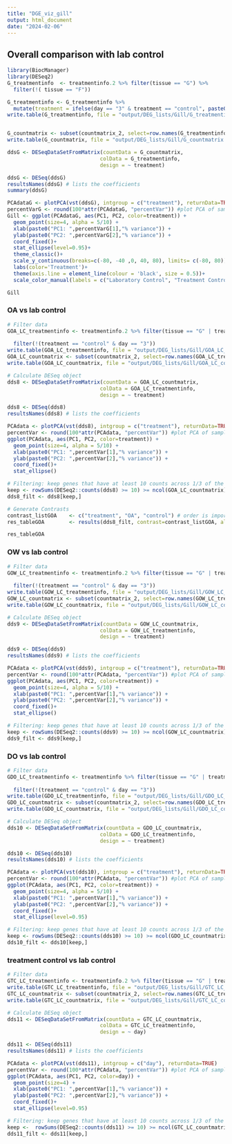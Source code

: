 ```yaml
---
title: "DGE_viz_gill"
output: html_document
date: "2024-02-06"
---
```


## Overall comparison with lab control
```r
library(BiocManager)
library(DESeq2)
G_treatmentinfo  <- treatmentinfo.2 %>% filter(tissue == "G") %>%
  filter(!( tissue == "F"))

G_treatmentinfo <- G_treatmentinfo %>%
  mutate(treatment = ifelse(day == "3" & treatment == "control", paste0(treatment, "_3"), treatment))
write.table(G_treatmentinfo, file = "output/DEG_lists/Gill/G_treatmentinfo.csv", row.names = FALSE)


G_countmatrix <- subset(countmatrix_2, select=row.names(G_treatmentinfo))
write.table(G_countmatrix, file = "output/DEG_lists/Gill/G_countmatrix.csv", row.names = FALSE)

ddsG <- DESeqDataSetFromMatrix(countData = G_countmatrix,
                              colData = G_treatmentinfo,
                              design = ~ treatment)

ddsG <- DESeq(ddsG)
resultsNames(ddsG) # lists the coefficients
summary(ddsG)

PCAdataG <- plotPCA(vst(ddsG), intgroup = c("treatment"), returnData=TRUE)
percentVarG <- round(100*attr(PCAdataG, "percentVar")) #plot PCA of samples with all data
Gill <- ggplot(PCAdataG, aes(PC1, PC2, color=treatment)) + 
  geom_point(size=4, alpha = 5/10) +
  xlab(paste0("PC1: ",percentVarG[1],"% variance")) +
  ylab(paste0("PC2: ",percentVarG[2],"% variance")) + 
  coord_fixed()+
  stat_ellipse(level=0.95)+
  theme_classic()+
  scale_y_continuous(breaks=c(-80, -40 ,0, 40, 80), limits= c(-80, 80))+
  labs(color='Treatment')+ 
  theme(axis.line = element_line(colour = 'black', size = 0.5))+
  scale_color_manual(labels = c("Laboratory Control", "Treatment Control", "Hypoxia", "Ocean Acidification", "Ocean Warming"), values = c("blue", "lightblue", "purple","green", "red"))

Gill
```

### OA vs lab control
```r

# Filter data
GOA_LC_treatmentinfo <- treatmentinfo.2 %>% filter(tissue == "G" | treatment == "control" | treatment == "OA") %>% filter(!(tissue == "F" | treatment == "OW" | treatment == "DO"))
                                                                                     GOA_LC_treatmentinfo <- GOA_LC_treatmentinfo %>%
  filter(!(treatment == "control" & day == "3")) 
write.table(GOA_LC_treatmentinfo, file = "output/DEG_lists/Gill/GOA_LC_treatmentinfo.csv", row.names = FALSE)                                                                                                      
GOA_LC_countmatrix <- subset(countmatrix_2, select=row.names(GOA_LC_treatmentinfo))
write.table(GOA_LC_countmatrix, file = "output/DEG_lists/Gill/GOA_LC_countmatrix.csv", row.names = FALSE)         

# Calculate DESeq object
dds8 <- DESeqDataSetFromMatrix(countData = GOA_LC_countmatrix,
                              colData = GOA_LC_treatmentinfo,
                              design = ~ treatment)

dds8 <- DESeq(dds8)
resultsNames(dds8) # lists the coefficients

PCAdata <- plotPCA(vst(dds8), intgroup = c("treatment"), returnData=TRUE)
percentVar <- round(100*attr(PCAdata, "percentVar")) #plot PCA of samples with all data
ggplot(PCAdata, aes(PC1, PC2, color=treatment)) + 
  geom_point(size=4, alpha = 5/10) +
  xlab(paste0("PC1: ",percentVar[1],"% variance")) +
  ylab(paste0("PC2: ",percentVar[2],"% variance")) + 
  coord_fixed()+
  stat_ellipse()

# Filtering: keep genes that have at least 10 counts across 1/3 of the samples - https://support.bioconductor.org/p/110307/
keep <- rowSums(DESeq2::counts(dds8) >= 10) >= ncol(GOA_LC_countmatrix)/3
dds8_filt <- dds8[keep,]

# Generate Contrasts
contrast_listGOA    <- c("treatment", "OA", "control") # order is important: factor, treatment group, control
res_tableGOA        <- results(dds8_filt, contrast=contrast_listGOA, alpha = 0.05)

res_tableGOA

```

### OW vs lab control
```r

# Filter data
GOW_LC_treatmentinfo <- treatmentinfo.2 %>% filter(tissue == "G" | treatment == "control" | treatment == "OW") %>% filter(!(tissue == "F" | treatment == "OA" | treatment == "DO"))
                                                                                                    GOW_LC_treatmentinfo <- GOW_LC_treatmentinfo %>%
  filter(!(treatment == "control" & day == "3")) 
write.table(GOW_LC_treatmentinfo, file = "output/DEG_lists/Gill/GOW_LC_treatmentinfo.csv", row.names = FALSE)                                                                                                              
GOW_LC_countmatrix <- subset(countmatrix_2, select=row.names(GOW_LC_treatmentinfo))
write.table(GOW_LC_countmatrix, file = "output/DEG_lists/Gill/GOW_LC_countmatrix.csv", row.names = FALSE)           

# Calculate DESeq object
dds9 <- DESeqDataSetFromMatrix(countData = GOW_LC_countmatrix,
                              colData = GOW_LC_treatmentinfo,
                              design = ~ treatment)

dds9 <- DESeq(dds9)
resultsNames(dds9) # lists the coefficients

PCAdata <- plotPCA(vst(dds9), intgroup = c("treatment"), returnData=TRUE)
percentVar <- round(100*attr(PCAdata, "percentVar")) #plot PCA of samples with all data
ggplot(PCAdata, aes(PC1, PC2, color=treatment)) + 
  geom_point(size=4, alpha = 5/10) +
  xlab(paste0("PC1: ",percentVar[1],"% variance")) +
  ylab(paste0("PC2: ",percentVar[2],"% variance")) + 
  coord_fixed()+
  stat_ellipse()

# Filtering: keep genes that have at least 10 counts across 1/3 of the samples - https://support.bioconductor.org/p/110307/
keep <- rowSums(DESeq2::counts(dds9) >= 10) >= ncol(GOW_LC_countmatrix)/3
dds9_filt <- dds9[keep,]

```
### DO vs lab control
```r

# Filter data
GDO_LC_treatmentinfo <- treatmentinfo %>% filter(tissue == "G" | treatment == "control" | treatment == "DO") %>% filter(!(tissue == "F" | tissue == "X" | treatment == "OA" | treatment == "OW"))
                                                                                                    GDO_LC_treatmentinfo <- GDO_LC_treatmentinfo %>%
  filter(!(treatment == "control" & day == "3")) 
write.table(GDO_LC_treatmentinfo, file = "output/DEG_lists/Gill/GDO_LC_treatmentinfo.csv", row.names = FALSE)                                                                                                         
GDO_LC_countmatrix <- subset(countmatrix_2, select=row.names(GDO_LC_treatmentinfo))
write.table(GDO_LC_countmatrix, file = "output/DEG_lists/Gill/GDO_LC_countmatrix.csv", row.names = FALSE)         

# Calculate DESeq object
dds10 <- DESeqDataSetFromMatrix(countData = GDO_LC_countmatrix,
                              colData = GDO_LC_treatmentinfo,
                              design = ~ treatment)

dds10 <- DESeq(dds10)
resultsNames(dds10) # lists the coefficients

PCAdata <- plotPCA(vst(dds10), intgroup = c("treatment"), returnData=TRUE)
percentVar <- round(100*attr(PCAdata, "percentVar")) #plot PCA of samples with all data
ggplot(PCAdata, aes(PC1, PC2, color=treatment)) + 
  geom_point(size=4, alpha = 5/10) +
  xlab(paste0("PC1: ",percentVar[1],"% variance")) +
  ylab(paste0("PC2: ",percentVar[2],"% variance")) + 
  coord_fixed()+
  stat_ellipse(level=0.95)

# Filtering: keep genes that have at least 10 counts across 1/3 of the samples - https://support.bioconductor.org/p/110307/
keep <- rowSums(DESeq2::counts(dds10) >= 10) >= ncol(GDO_LC_countmatrix)/3
dds10_filt <- dds10[keep,]

```

### treatment control vs lab control
```r

# Filter data
GTC_LC_treatmentinfo <- treatmentinfo.2 %>% filter(tissue == "G" | treatment == "control") %>% filter(!(tissue == "F" | treatment == "OA" | treatment == "OW" | treatment == "DO"))
write.table(GTC_LC_treatmentinfo, file = "output/DEG_lists/Gill/GTC_LC_treatmentinfo.csv", row.names = FALSE)                                                                                                    
GTC_LC_countmatrix <- subset(countmatrix_2, select=row.names(GTC_LC_treatmentinfo))
write.table(GTC_LC_countmatrix, file = "output/DEG_lists/Gill/GTC_LC_countmatrix.csv", row.names = FALSE)   

# Calculate DESeq object
dds11 <- DESeqDataSetFromMatrix(countData = GTC_LC_countmatrix,
                              colData = GTC_LC_treatmentinfo,
                              design = ~ day)

dds11 <- DESeq(dds11)
resultsNames(dds11) # lists the coefficients

PCAdata <- plotPCA(vst(dds11), intgroup = c("day"), returnData=TRUE)
percentVar <- round(100*attr(PCAdata, "percentVar")) #plot PCA of samples with all data
ggplot(PCAdata, aes(PC1, PC2, color=day)) + 
  geom_point(size=4) +
  xlab(paste0("PC1: ",percentVar[1],"% variance")) +
  ylab(paste0("PC2: ",percentVar[2],"% variance")) + 
  coord_fixed()+
  stat_ellipse(level=0.95)

# Filtering: keep genes that have at least 10 counts across 1/3 of the samples - https://support.bioconductor.org/p/110307/
keep <-  rowSums(DESeq2::counts(dds11) >= 10) >= ncol(GTC_LC_countmatrix)/3
dds11_filt <- dds11[keep,]

```